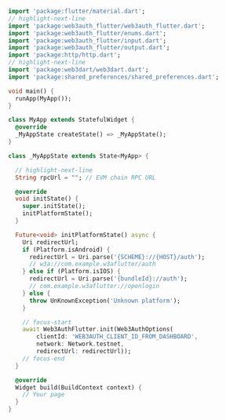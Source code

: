 ```dart
import 'package:flutter/material.dart';
// highlight-next-line
import 'package:web3auth_flutter/web3auth_flutter.dart';
import 'package:web3auth_flutter/enums.dart';
import 'package:web3auth_flutter/input.dart';
import 'package:web3auth_flutter/output.dart';
import 'package:http/http.dart';
// highlight-next-line
import 'package:web3dart/web3dart.dart';
import 'package:shared_preferences/shared_preferences.dart';

void main() {
  runApp(MyApp());
}

class MyApp extends StatefulWidget {
  @override
  _MyAppState createState() => _MyAppState();
}

class _MyAppState extends State<MyApp> {

  // highlight-next-line
  String rpcUrl = ""; // EVM chain RPC URL

  @override
  void initState() {
    super.initState();
    initPlatformState();
  }

  Future<void> initPlatformState() async {
    Uri redirectUrl;
    if (Platform.isAndroid) {
      redirectUrl = Uri.parse('{SCHEME}://{HOST}/auth');
      // w3a://com.example.w3aflutter/auth
    } else if (Platform.isIOS) {
      redirectUrl = Uri.parse('{bundleId}://auth');
      // com.example.w3aflutter://openlogin
    } else {
      throw UnKnownException('Unknown platform');
    }

    // focus-start
    await Web3AuthFlutter.init(Web3AuthOptions(
        clientId: 'WEB3AUTH_CLIENT_ID_FROM_DASHBOARD',
        network: Network.testnet,
        redirectUrl: redirectUrl));
    // focus-end
  }

  @override
  Widget build(BuildContext context) {
    // Your page
  }
}
```
